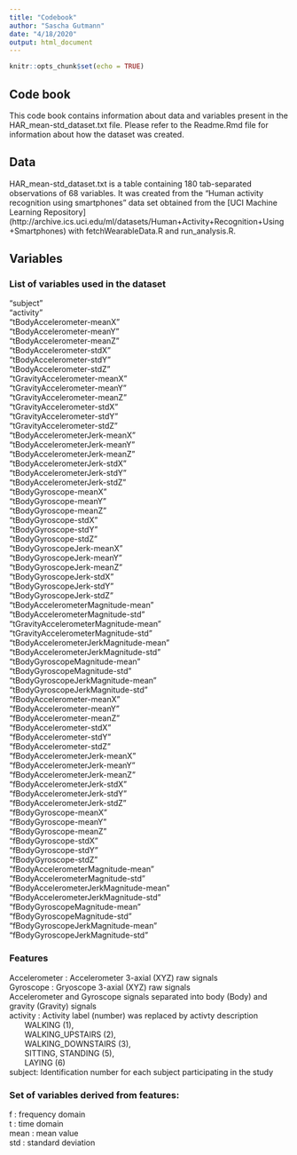 ```yaml
---
title: "Codebook"
author: "Sascha Gutmann"
date: "4/18/2020"
output: html_document
---
```


```r
knitr::opts_chunk$set(echo = TRUE)
```

## Code book

This code book contains information about data and variables present in the HAR_mean-std_dataset.txt file. Please refer to the Readme.Rmd file for information about how the dataset was created. 

## Data

HAR_mean-std_dataset.txt is a table containing 180 tab-separated observations of 68 variables. It was created from the "Human activity recognition using smartphones" data set obtained from the [UCI  Machine Learning Repository] (http://archive.ics.uci.edu/ml/datasets/Human+Activity+Recognition+Using+Smartphones) with fetchWearableData.R and run_analysis.R.

## Variables

### List of variables used in the dataset

| "subject"
| "activity"
| "tBodyAccelerometer-meanX"
| "tBodyAccelerometer-meanY"
| "tBodyAccelerometer-meanZ"
| "tBodyAccelerometer-stdX"
| "tBodyAccelerometer-stdY"
| "tBodyAccelerometer-stdZ"
| "tGravityAccelerometer-meanX"
| "tGravityAccelerometer-meanY"
| "tGravityAccelerometer-meanZ"
| "tGravityAccelerometer-stdX"
| "tGravityAccelerometer-stdY"
| "tGravityAccelerometer-stdZ"
| "tBodyAccelerometerJerk-meanX"
| "tBodyAccelerometerJerk-meanY"
| "tBodyAccelerometerJerk-meanZ"
| "tBodyAccelerometerJerk-stdX"
| "tBodyAccelerometerJerk-stdY"
| "tBodyAccelerometerJerk-stdZ"
| "tBodyGyroscope-meanX"
| "tBodyGyroscope-meanY"
| "tBodyGyroscope-meanZ"
| "tBodyGyroscope-stdX"
| "tBodyGyroscope-stdY"
| "tBodyGyroscope-stdZ"
| "tBodyGyroscopeJerk-meanX"
| "tBodyGyroscopeJerk-meanY"
| "tBodyGyroscopeJerk-meanZ"
| "tBodyGyroscopeJerk-stdX"
| "tBodyGyroscopeJerk-stdY"
| "tBodyGyroscopeJerk-stdZ"
| "tBodyAccelerometerMagnitude-mean"
| "tBodyAccelerometerMagnitude-std"
| "tGravityAccelerometerMagnitude-mean"
| "tGravityAccelerometerMagnitude-std"
| "tBodyAccelerometerJerkMagnitude-mean"
| "tBodyAccelerometerJerkMagnitude-std"
| "tBodyGyroscopeMagnitude-mean"
| "tBodyGyroscopeMagnitude-std"
| "tBodyGyroscopeJerkMagnitude-mean"
| "tBodyGyroscopeJerkMagnitude-std"
| "fBodyAccelerometer-meanX"
| "fBodyAccelerometer-meanY"
| "fBodyAccelerometer-meanZ"
| "fBodyAccelerometer-stdX"
| "fBodyAccelerometer-stdY"
| "fBodyAccelerometer-stdZ"
| "fBodyAccelerometerJerk-meanX"
| "fBodyAccelerometerJerk-meanY"
| "fBodyAccelerometerJerk-meanZ"
| "fBodyAccelerometerJerk-stdX"
| "fBodyAccelerometerJerk-stdY"
| "fBodyAccelerometerJerk-stdZ"
| "fBodyGyroscope-meanX"
| "fBodyGyroscope-meanY"
| "fBodyGyroscope-meanZ"
| "fBodyGyroscope-stdX"
| "fBodyGyroscope-stdY"
| "fBodyGyroscope-stdZ"
| "fBodyAccelerometerMagnitude-mean"
| "fBodyAccelerometerMagnitude-std"
| "fBodyAccelerometerJerkMagnitude-mean"
| "fBodyAccelerometerJerkMagnitude-std"
| "fBodyGyroscopeMagnitude-mean"
| "fBodyGyroscopeMagnitude-std"
| "fBodyGyroscopeJerkMagnitude-mean"
| "fBodyGyroscopeJerkMagnitude-std"

### Features

| Accelerometer : Accelerometer 3-axial (XYZ) raw signals
| Gyroscope :     Gryoscope 3-axial (XYZ) raw signals
| Accelerometer and Gyroscope signals separated into body (Body) and gravity (Gravity) signals
| activity :      Activity label (number) was replaced by activty description
|        WALKING (1), 
|        WALKING_UPSTAIRS (2), 
|        WALKING_DOWNSTAIRS (3), 
|        SITTING, STANDING (5), 
|        LAYING (6)
| subject: Identification number for each subject participating in the study

### Set of variables derived from features: 

| f : frequency domain   
| t : time domain        
| mean : mean value         
| std : standard deviation 

